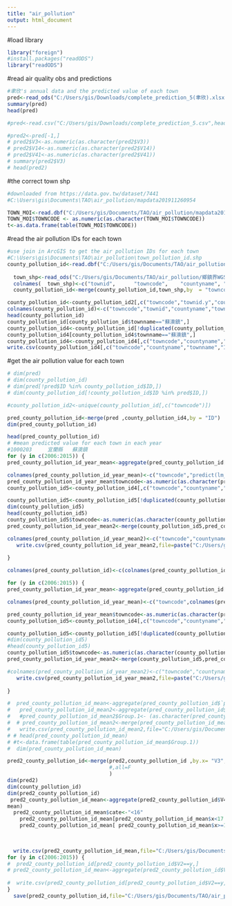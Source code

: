 ---
title: "air_pollution"
output: html_document
---

#load library
```{r}
library("foreign")
#install.packages("readODS")
library("readODS")
```

#read air quality obs and predictions
```{r}
#聿欣's annual data and the predicted value of each town
pred<-read_ods("C:/Users/gis/Downloads/complete_prediction_5(聿欣).xlsx.ods")
summary(pred)
head(pred)

#pred<-read.csv("C:/Users/gis/Downloads/complete_prediction_5.csv",header=F)

#pred2<-pred[-1,]
# pred2$V3<-as.numeric(as.character(pred2$V3))
# pred2$V14<-as.numeric(as.character(pred2$V14))
# pred2$V41<-as.numeric(as.character(pred2$V41))
# summary(pred2$V3)
# head(pred2)
```

#the correct town shp
```{r}
#downloaded from https://data.gov.tw/dataset/7441
#C:\Users\gis\Documents\TAO\air_pollution/mapdata201911260954

TOWN_MOI<-read.dbf("C:/Users/gis/Documents/TAO/air_pollution/mapdata201911260954/TOWN_MOI_1081121.dbf")
TOWN_MOI$TOWNCODE <- as.numeric(as.character(TOWN_MOI$TOWNCODE))
t<-as.data.frame(table(TOWN_MOI$TOWNCODE))

```

#read the air pollution IDs for each town
```{r}
#use join in ArcGIS to get the air pollution IDs for each town
#C:\Users\gis\Documents\TAO\air_pollution\town_pollution_id.shp
county_pollution_id<-read.dbf("C:/Users/gis/Documents/TAO/air_pollution/county_pollution_id.dbf")
 
  town_shp<-read_ods("C:/Users/gis/Documents/TAO/air_pollution/鄉鎮界WGS84_SHP/鄉鎮界_WGS84.ods")
  colnames(  town_shp)<-c("townid",      "towncode",    "countyname", "townname")
  county_pollution_id<-merge(county_pollution_id,town_shp,by  = "towncode" )

county_pollution_id<-county_pollution_id2[,c("towncode","townid.y","countyname.y","townname.y","ID" )]
colnames(county_pollution_id)<-c("towncode","townid","countyname","townname","ID")
head(county_pollution_id)
county_pollution_id[county_pollution_id$townname=="蘇澳鎮",]
county_pollution_id4<-county_pollution_id[!duplicated(county_pollution_id[,c( "towncode","ID")]),]
county_pollution_id4[county_pollution_id4$townname=="蘇澳鎮",]
county_pollution_id4<-county_pollution_id4[,c("towncode","countyname","townname","ID")]
write.csv(county_pollution_id4[,c("towncode","countyname","townname","ID")],file="C:/Users/gis/Documents/TAO/air_pollution/town_id.csv")
```

#get the air pollution value for each town
```{r}
# dim(pred)
# dim(county_pollution_id)
# dim(pred[!pred$ID %in% county_pollution_id$ID,])
# dim(county_pollution_id[!county_pollution_id$ID %in% pred$ID,])

#county_pollution_id2<-unique(county_pollution_id[,c("towncode")])

pred_county_pollution_id<-merge(pred ,county_pollution_id4,by = "ID")
dim(pred_county_pollution_id)

head(pred_county_pollution_id)
# #mean predicted value for each town in each year
#1000203     宜蘭縣   蘇澳鎮
for (y in c(2006:2015)) {
pred_county_pollution_id_year_mean<-aggregate(pred_county_pollution_id[pred_county_pollution_id$year==y,]$`predict(lm_all_inter_complete_4, yt_data_1)` ,       by=   list(pred_county_pollution_id[pred_county_pollution_id$year==y,]$towncode), mean)

colnames(pred_county_pollution_id_year_mean)<-c("towncode","predict(lm_all_inter_complete_4, yt_data_1)")
pred_county_pollution_id_year_mean$towncode<-as.numeric(as.character(pred_county_pollution_id_year_mean$towncode))
county_pollution_id5<-county_pollution_id4[,c("towncode","countyname","townname" )]

county_pollution_id5<-county_pollution_id5[!duplicated(county_pollution_id5[,c("towncode","countyname","townname")]),]
dim(county_pollution_id5)
head(county_pollution_id5)
county_pollution_id5$towncode<-as.numeric(as.character(county_pollution_id5$towncode))
pred_county_pollution_id_year_mean2<-merge(county_pollution_id5,pred_county_pollution_id_year_mean,by="towncode")

colnames(pred_county_pollution_id_year_mean2)<-c("towncode","countyname","townname","predict")
   write.csv(pred_county_pollution_id_year_mean2,file=paste("C:/Users/gis/Documents/TAO/air_pollution/town_pred_",y,".csv"))
                                                                                    
}

colnames(pred_county_pollution_id)<-c(colnames(pred_county_pollution_id)[1:90],"predict",colnames(pred_county_pollution_id)[92:94])

for (y in c(2006:2015)) {
pred_county_pollution_id_year_mean<-aggregate(pred_county_pollution_id[pred_county_pollution_id$year==y,c(17:91)] ,by=   list(pred_county_pollution_id[pred_county_pollution_id$year==y,]$towncode), mean)

colnames(pred_county_pollution_id_year_mean)<-c("towncode",colnames(pred_county_pollution_id[17:91]))

pred_county_pollution_id_year_mean$towncode<-as.numeric(as.character(pred_county_pollution_id_year_mean$towncode))
county_pollution_id5<-county_pollution_id4[,c("towncode","countyname","townname" )]

county_pollution_id5<-county_pollution_id5[!duplicated(county_pollution_id5[,c("towncode","countyname","townname")]),]
#dim(county_pollution_id5)
#head(county_pollution_id5)
county_pollution_id5$towncode<-as.numeric(as.character(county_pollution_id5$towncode))
pred_county_pollution_id_year_mean2<-merge(county_pollution_id5,pred_county_pollution_id_year_mean,by="towncode")

#colnames(pred_county_pollution_id_year_mean2)<-c("towncode","countyname","townname","predict")
   write.csv(pred_county_pollution_id_year_mean2,file=paste("C:/Users/gis/Documents/TAO/air_pollution/Town_air_pollution_predict/town_pred_",y,".csv"))
                                                                                    
}

#  pred_county_pollution_id_mean<-aggregate(pred_county_pollution_id$`predict(lm_all_inter_complete_4, yt_data_1)` ,       by=   list(pred_county_pollution_id$townid ), mean)
#   pred_county_pollution_id_mean2<-aggregate(pred_county_pollution_id$`predict(lm_all_inter_complete_4, yt_data_1)` ,       by=   list(pred_county_pollution_id$towncode  ), mean)
#   #pred_county_pollution_id_mean2$Group.1<- (as.character(pred_county_pollution_id_mean2$Group.1))
#  # pred_county_pollution_id_mean2<-merge(pred_county_pollution_id_mean2,town_shp,by.x=pred_county_pollution_id_mean2$Group.1,town_shp$`towncode,C,7`)
#   write.csv(pred_county_pollution_id_mean2,file="C:/Users/gis/Documents/TAO/air_pollution/pred2_county_pollution_id_mean2.csv")
# # head(pred_county_pollution_id_mean)
# #t<-data.frame(table(pred_county_pollution_id_mean$Group.1))
#  dim(pred_county_pollution_id_mean)
```


```{r}
pred2_county_pollution_id<-merge(pred2,county_pollution_id ,by.x= "V3",by.y= "ID"
                                 #,all=F
                                 )
dim(pred2)
dim(county_pollution_id)
dim(pred2_county_pollution_id)
 pred2_county_pollution_id_mean<-aggregate(pred2_county_pollution_id$V41,       by=   list(pred2_county_pollution_id$townid),
mean)
  pred2_county_pollution_id_mean$cate<-"<16"
    pred2_county_pollution_id_mean[pred2_county_pollution_id_mean$x<17  &   pred2_county_pollution_id_mean$x>=16,]$cate<-"16-17"
    pred2_county_pollution_id_mean[ pred2_county_pollution_id_mean$x>=17,]$cate<-">17"
  

    
  write.csv(pred2_county_pollution_id_mean,file="C:/Users/gis/Documents/TAO/air_pollution/pred2_county_pollution_id_mean.csv")
for (y in c(2006:2015)) {
#  pred2_county_pollution_id[pred2_county_pollution_id$V2==y,]
# pred2_county_pollution_id_mean<-aggregate(pred2_county_pollution_id$V41,       by=   list(pred2_county_pollution_id$townid),mean)
  
#  write.csv(pred2_county_pollution_id[pred2_county_pollution_id$V2==y,],file=paste("C:/Users/gis/Documents/TAO/air_pollution/",y,".csv"))
}
  save(pred2_county_pollution_id,file="C:/Users/gis/Documents/TAO/air_pollution/pred2_county_pollution_id.Rdata")
```





